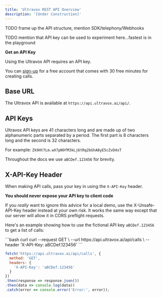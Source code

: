 ```yaml
---
title: 'Ultravox REST API Overview'
description: '[Under Construction]'
---
```


TODO frame up the API structure, mention SDK/telephony/Webhooks

TODO mention that API key can be used to experiment here...fastest is in the playground


<Info>
  <b>Get an API Key</b>

  Using the Ultravox API requires an API key.

  You can [sign-up](https://app.ultravox.ai) for a free account that comes with 30 free minutes for creating calls.
</Info>

## Base URL
The Ultravox API is available at `https://api.ultravox.ai/api/`.

## API Keys
Ultravox API keys are 41 characters long and are made up of two alphanumeric parts separated by a period. The first part is 8 characters long and the second is 32 characters.

For example: `Zk9Ht7Lm.wX7pN9fM3kLj6tRq2bGhA8yE5cZvD4sT`

Throughout the docs we use `aBCDef.123456` for brevity.

## X-API-Key Header
When making API calls, pass your key in using the `X-API-Key` header.

<Warning>
  <b>You should never expose your API key to client code</b>

  If you *really* want to ignore this advice for a local demo, use the X-Unsafe-API-Key header instead at your own risk. It works the same way except that our server will allow it in CORS preflight requests.
</Warning>

Here's an example showing how to use the fictional API key `aBCDef.123456` to get a list of calls:

<CodeGroup>
```bash curl
curl --request GET \
--url https://api.ultravox.ai/api/calls \
--header 'X-API-Key: aBCDef.123456'
```

```javascript JavaScript
fetch('https://api.ultravox.ai/api/calls', {
  method: 'GET',
  headers: {
    'X-API-Key': 'aBCDef.123456'
  }
})
.then(response => response.json())
.then(data => console.log(data))
.catch(error => console.error('Error:', error));
```
</CodeGroup>



